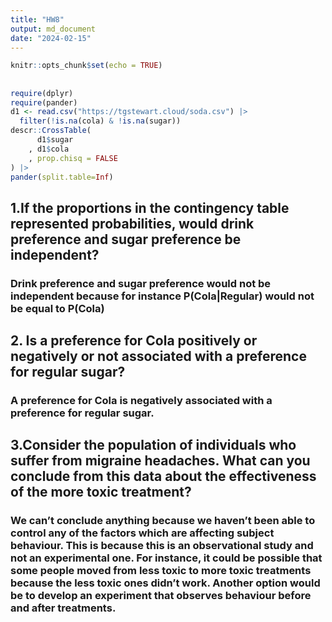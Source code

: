 ```yaml
---
title: "HW8"
output: md_document
date: "2024-02-15"
---
```


```r
knitr::opts_chunk$set(echo = TRUE)
```

## 

```r
require(dplyr)
require(pander)
d1 <- read.csv("https://tgstewart.cloud/soda.csv") |>
  filter(!is.na(cola) & !is.na(sugar))
descr::CrossTable(
      d1$sugar
    , d1$cola
    , prop.chisq = FALSE
) |>
pander(split.table=Inf)
```

## 1.If the proportions in the contingency table represented probabilities, would drink preference and sugar preference be independent?
### Drink preference and sugar preference would not be independent because for instance P(Cola|Regular) would not be equal to P(Cola)

## 2. Is a preference for Cola positively or negatively or not associated with a preference for regular sugar? 
### A preference for Cola is negatively associated with a preference for regular sugar. 

## 3.Consider the population of individuals who suffer from migraine headaches. What can you conclude from this data about the effectiveness of the more toxic treatment? 
### We can’t conclude anything because we haven't been able to control any of the factors which are affecting subject behaviour. This is because this is an observational study and not an experimental one. For instance, it could be possible that some people moved from less toxic to more toxic treatments because the less toxic ones didn’t work. Another option would be to develop an experiment that observes behaviour before and after treatments. 




